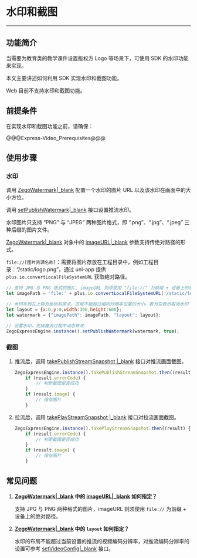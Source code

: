 # 水印和截图

- - -

## 功能简介

当需要为教育类的教学课件设置版权方 Logo 等场景下，可使用 SDK 的水印功能来实现。

本文主要讲述如何利用 SDK 实现水印和截图功能。

<div class="mk-warning">
Web 目前不支持水印和截图功能。
</div>

## 前提条件

在实现水印和截图功能之前，请确保：

@@@Express-Video_Prerequisites@@@

## 使用步骤

### 水印

调用 [ZegoWatermark\|_blank](/unique-api/express-video-sdk/zh/javascript_uni-app/classes/_zegoexpressdefines_.zegowatermark.html) 配置一个水印的图片 URL 以及该水印在画面中的大小方位。

调用 [setPublishWatermark\|_blank](/unique-api/express-video-sdk/zh/javascript_uni-app/classes/_zegoexpressengine_.zegoexpressengine.html#setpublishwatermark) 接口设置推流水印。

<div class = 'mk-warning'>

水印图片只支持 “PNG” 与 “JPEG” 两种图片格式，即 “.png”、“.jpg”、“.jpeg” 三种后缀的图片文件。
</div>

[ZegoWatermark\|_blank](/unique-api/express-video-sdk/zh/javascript_uni-app/classes/_zegoexpressdefines_.zegowatermark.html) 对象中的 [imageURL\|_blank](/unique-api/express-video-sdk/zh/javascript_uni-app/classes/_zegoexpressdefines_.zegowatermark.html#imageurl) 参数支持传绝对路径的形式。

`file://[图片资源名称]`：需要将图片存放在工程目录中，例如工程目录：“/static/logo.png”，通过 uni-app 提供 `plus.io.convertLocalFileSystemURL` 获取绝对路径。

```javascript
// 支持 JPG 与 PNG 格式的图片, imageURL 则须使用 "file://" 为前缀 + 设备上的绝对路径
let imagePath = 'file:' + plus.io.convertLocalFileSystemURL('/static/logo.png');

// 水印布局左上角为坐标系原点，区域不能超过编码分辨率设置的大小。若为空表示取消水印
let layout = {x:0,y:0,width:300,height:600};
let watermark = {"imagePath": imagePath, "layout": layout};

// 设置水印，支持推流过程中动态修改
ZegoExpressEngine.instance().setPublishWatermark(watermark, true);
```  

### 截图

1. 推流后，调用 [takePublishStreamSnapshot \|_blank](/unique-api/express-video-sdk/zh/javascript_uni-app/classes/_zegoexpressengine_.zegoexpressengine.html#takepublishstreamsnapshot) 接口对推流画面截图。

    ```javascript
    ZegoExpressEngine.instance().takePublishStreamSnapshot.then((result) {
        if (result.errorCode) {
            // 判断截图是否成功
        }
        if (result.image) {
            // 保存图片
        }
    ```

2. 拉流后，调用 [takePlayStreamSnapshot \|_blank](/unique-api/express-video-sdk/zh/javascript_uni-app/classes/_zegoexpressengine_.zegoexpressengine.html#takeplaystreamsnapshot) 接口对拉流画面截图。

    ```javascript
    ZegoExpressEngine.instance().takePlayStreamSnapshot.then((result) {
        if (result.errorCode) {
            // 判断截图是否成功
        }
        if (result.image) {
            // 保存图片
        }
    ```

## 常见问题

1. **[ZegoWatermark\|_blank](/unique-api/express-video-sdk/zh/javascript_uni-app/classes/_zegoexpressdefines_.zegowatermark.html) 中的 [imageURL\|_blank](/unique-api/express-video-sdk/zh/javascript_uni-app/classes/_zegoexpressdefines_.zegowatermark.html#imageurl) 如何指定？**

   支持 JPG 与 PNG 两种格式的图片，imageURL 则须使用 `file://` 为前缀 + 设备上的绝对路径。

2. **[ZegoWatermark\|_blank](/unique-api/express-video-sdk/zh/javascript_uni-app/classes/_zegoexpressdefines_.zegowatermark.html) 中的 `layout` 如何指定？**

   水印的布局不能超过当前设置的推流的视频编码分辨率，对推流编码分辨率的设置可参考 [setVideoConfig\|_blank](/unique-api/express-video-sdk/zh/javascript_uni-app/classes/_zegoexpressengine_.zegoexpressengine.html#setvideoconfig) 接口。
